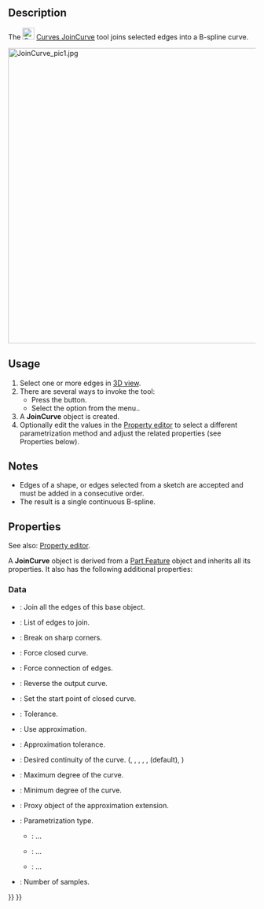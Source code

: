 <languages/>
<translate>

<!--T:1-->
{{Docnav
|[[Curves_ExtendCurve|ExtendCurve]]
|[[Curves_SplitCurve|SplitCurve]]
|[[Curves_Workbench|Curves]]
|IconL=Curves_ExtendCurve.svg
|IconR=Curves_SplitCurve.svg
|IconC=Curves_workbench_icon.svg
}}

<!--T:2-->
{{GuiCommand
|Name=Curves JoinCurve
|MenuLocation=Curves → joinCurves
|Workbenches=[[Curves_Workbench|Curves]]
}}

==Description== <!--T:3-->

<!--T:4-->
The [[Image:Curves_JoinCurve.svg|24px]] [[Curves_JoinCurve|Curves JoinCurve]] tool joins selected edges into a B-spline curve.

</translate>
[[File:JoinCurve_pic1.jpg|600px]]
<translate>

==Usage== <!--T:5-->

<!--T:6-->
# Select one or more edges in [[3D_view|3D view]].
# There are several ways to invoke the tool:
#* Press the {{Button|[[Image:Curves_JoinCurve.svg|16px]] [[Curves_JoinCurve|joinCurves]]}} button.
#* Select the {{MenuCommand|Curves → [[Image:Curves_JoinCurve.svg|16px]] joinCurves}} option from the menu..
# A '''JoinCurve''' object is created.
# Optionally edit the values in the [[Property_editor|Property editor]] to select a different parametrization method and adjust the related properties (see Properties below).

==Notes== <!--T:7-->

<!--T:13-->
* Edges of a shape, or edges selected from a sketch are accepted and must be added in a consecutive order.
* The result is a single continuous B-spline.

==Properties== <!--T:9-->

See also: [[Property_editor|Property editor]].

A '''JoinCurve''' object is derived from a [[Part_Feature|Part Feature]] object and inherits all its properties. It also has the following additional properties:

===Data=== <!--T:14-->

<!--T:15-->
{{TitleProperty|InputSources}}

<!--T:16-->
* {{PropertyData|Base|Link}}: Join all the edges of this base object.
* {{PropertyData|Edges|LinkSubList}}: List of edges to join.

<!--T:17-->
{{TitleProperty|Join}}

<!--T:18-->
* {{PropertyData|CornerBreak|Bool}}: Break on sharp corners.
* {{PropertyData|ForceClosed|Bool}}: Force closed curve.
* {{PropertyData|ForceContact|Bool}}: Force connection of edges.
* {{PropertyData|Reverse|Bool}}: Reverse the output curve.
* {{PropertyData|StartOffset|Integer}}: Set the start point of closed curve.
* {{PropertyData|Tolerance|Float}}: Tolerance.

<!--T:19-->
{{TitleProperty|ShapeApproximation}}

<!--T:20-->
* {{PropertyData|Active|Bool}}: Use approximation.
* {{PropertyData|ApproxTolerance|Float|Hidden}}: Approximation tolerance.
* {{PropertyData|Continuity|Enumeration|Hidden}}: Desired continuity of the curve. ({{Value|C0}}, {{Value|C1}}, {{Value|G1}}, {{Value|C2}}, {{Value|G2}}, {{Value|C3}} (default), {{Value|CN}})
* {{PropertyData|DegreeMax|Integer|Hidden}}: Maximum degree of the curve.
* {{PropertyData|DegreeMin|Integer|Hidden}}: Minimum degree of the curve.
* {{PropertyData|ExtensionProxy|PythonObject}}: Proxy object of the approximation extension.
* {{PropertyData|Parametrization|Enumeration|Hidden}}: Parametrization type.
** {{Value|ChordLength}}: ...
** {{Value|Centripetal}}: ...
** {{Value|Uniform}}: ...
* {{PropertyData|Samples|Integer|Hidden}}: Number of samples.


<!--T:11-->
{{Docnav
|[[Curves_ExtendCurve|ExtendCurve]]
|[[Curves_SplitCurve|SplitCurve]]
|[[Curves_Workbench|Curves]]
|IconL=Curves_ExtendCurve.svg
|IconR=Curves_SplitCurve.svg
|IconC=Curves_workbench_icon.svg
}}

</translate>
{{Curves Tools navi{{#translation:}}}}
{{Userdocnavi{{#translation:}}}}